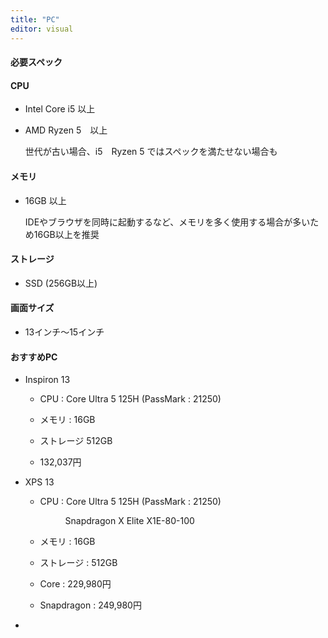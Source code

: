 ```yaml
---
title: "PC"
editor: visual
---
```


#### 必要スペック

#### CPU

-   Intel Core i5 以上

-   AMD Ryzen 5　以上

    世代が古い場合、i5　Ryzen 5 ではスペックを満たせない場合も

#### メモリ

-   16GB 以上

    IDEやブラウザを同時に起動するなど、メモリを多く使用する場合が多いため16GB以上を推奨

#### ストレージ

-   SSD (256GB以上)

#### 画面サイズ

-   13インチ～15インチ

#### おすすめPC

-   Inspiron 13

    -   CPU : Core Ultra 5 125H (PassMark : 21250)

    -   メモリ : 16GB

    -   ストレージ 512GB

    -   132,037円

-   XPS 13

    -   CPU : Core Ultra 5 125H (PassMark : 21250)

        : Snapdragon X Elite X1E-80-100

    -   メモリ : 16GB

    -   ストレージ : 512GB

    -   Core : 229,980円　

    -   Snapdragon : 249,980円

-   
